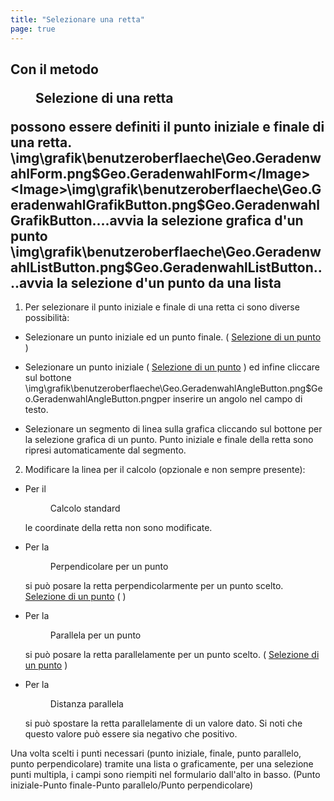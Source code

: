 ```yaml
---
title: "Selezionare una retta"
page: true
---
```

## Con il metodo  <Menu>Selezione di una retta</Menu>  possono essere definiti il punto iniziale e finale di una retta.<Image>\img\grafik\benutzeroberflaeche\Geo.GeradenwahlForm.png$Geo.GeradenwahlForm</Image><Image>\img\grafik\benutzeroberflaeche\Geo.GeradenwahlGrafikButton.png$Geo.GeradenwahlGrafikButton</Image>....avvia la selezione grafica d&#39;un punto<Image>\img\grafik\benutzeroberflaeche\Geo.GeradenwahlListButton.png$Geo.GeradenwahlListButton</Image>....avvia la selezione d&#39;un punto da una lista


1. Per selezionare il punto iniziale e finale di una retta ci sono diverse possibilit&#224;:

- Selezionare un punto iniziale ed un punto finale. ( 
[Selezione di un punto](../benutzeroberflaeche/punktwahl)
 )

- Selezionare un punto iniziale ( 
[Selezione di un punto](../benutzeroberflaeche/punktwahl)
 ) ed infine cliccare sul bottone<Image>\img\grafik\benutzeroberflaeche\Geo.GeradenwahlAngleButton.png$Geo.GeradenwahlAngleButton.png</Image>per inserire un angolo nel campo di testo. 

- Selezionare un segmento di linea sulla grafica cliccando sul bottone per la selezione grafica di un punto. Punto iniziale e finale della retta sono ripresi automaticamente dal segmento.



2. Modificare la linea per il calcolo (opzionale e non sempre presente):

- Per il <Menu>Calcolo standard</Menu>  le coordinate della retta non sono modificate.

- Per la <Menu>Perpendicolare per un punto</Menu>  si pu&#242; posare la retta perpendicolarmente per un punto scelto. 
[Selezione di un punto](../benutzeroberflaeche/punktwahl)
( )

- Per la <Menu>Parallela per un punto</Menu>  si pu&#242; posare la retta parallelamente per un punto scelto. ( 
[Selezione di un punto](../benutzeroberflaeche/punktwahl)
 )

- Per la <Menu>Distanza parallela</Menu>  si pu&#242; spostare la retta parallelamente di un valore dato. Si noti che questo valore pu&#242; essere sia negativo che positivo.






<Success>
Una volta scelti i punti necessari (punto iniziale, finale, punto parallelo, punto perpendicolare) tramite una lista o graficamente, per una selezione punti multipla, i campi sono riempiti nel formulario dall&#39;alto in basso. (Punto iniziale-Punto finale-Punto parallelo/Punto perpendicolare)
</Success>
